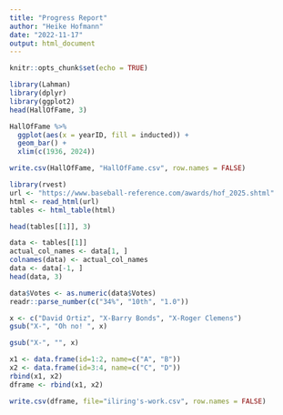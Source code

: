 ```yaml
---
title: "Progress Report"
author: "Heike Hofmann"
date: "2022-11-17"
output: html_document
---
```


```r
knitr::opts_chunk$set(echo = TRUE)
```

```r
library(Lahman)
library(dplyr)
library(ggplot2)
head(HallOfFame, 3)

HallOfFame %>% 
  ggplot(aes(x = yearID, fill = inducted)) +
  geom_bar() +
  xlim(c(1936, 2024))
```

```r
write.csv(HallOfFame, "HallOfFame.csv", row.names = FALSE)
```

```r
library(rvest)
url <- "https://www.baseball-reference.com/awards/hof_2025.shtml"
html <- read_html(url)
tables <- html_table(html)

head(tables[[1]], 3)
```

```r
data <- tables[[1]]
actual_col_names <- data[1, ]
colnames(data) <- actual_col_names
data <- data[-1, ]
head(data, 3)
```

```r
data$Votes <- as.numeric(data$Votes)
readr::parse_number(c("34%", "10th", "1.0"))

x <- c("David Ortiz", "X-Barry Bonds", "X-Roger Clemens")
gsub("X-", "Oh no! ", x)

gsub("X-", "", x)

x1 <- data.frame(id=1:2, name=c("A", "B"))
x2 <- data.frame(id=3:4, name=c("C", "D"))
rbind(x1, x2)
dframe <- rbind(x1, x2)

write.csv(dframe, file="iliring's-work.csv", row.names = FALSE)
```
